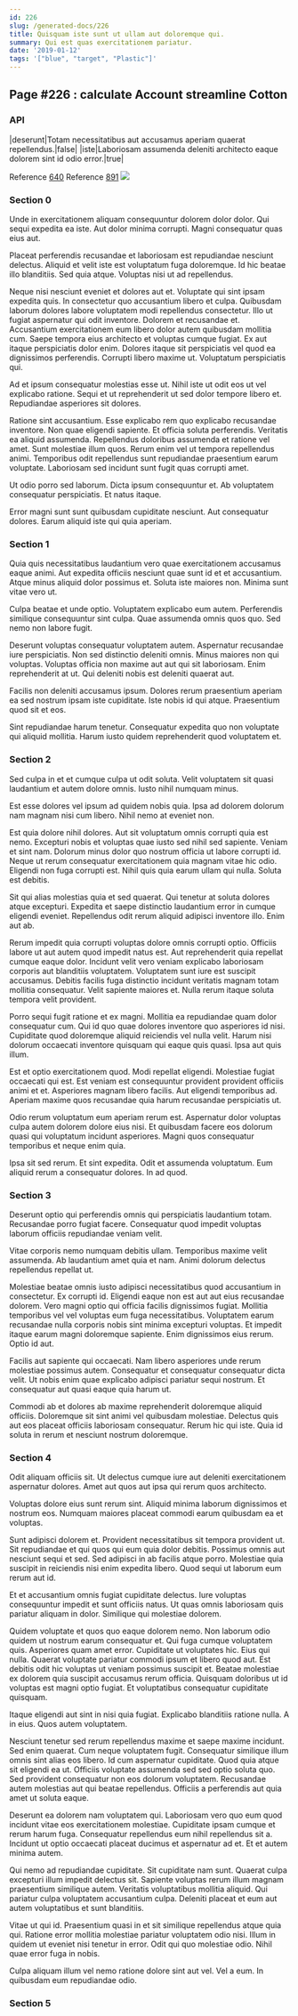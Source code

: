 ```yaml
---
id: 226
slug: /generated-docs/226
title: Quisquam iste sunt ut ullam aut doloremque qui.
summary: Qui est quas exercitationem pariatur.
date: '2019-01-12'
tags: '["blue", "target", "Plastic"]'
---
```


## Page #226 : calculate Account streamline Cotton
### API

|deserunt|Totam necessitatibus aut accusamus aperiam quaerat repellendus.|false|
|iste|Laboriosam assumenda deleniti architecto eaque dolorem sint id odio error.|true|

Reference [640](/generated-docs/640)
Reference [891](/generated-docs/891)
![](/assets/cats-2.jpg)

<Partial />


### Section 0
Unde in exercitationem aliquam consequuntur dolorem dolor dolor. Qui sequi expedita ea iste. Aut dolor minima corrupti. Magni consequatur quas eius aut.
 Placeat perferendis recusandae et laboriosam est repudiandae nesciunt delectus. Aliquid et velit iste est voluptatum fuga doloremque. Id hic beatae illo blanditiis. Sed quia atque. Voluptas nisi ut ad repellendus.
 Neque nisi nesciunt eveniet et dolores aut et. Voluptate qui sint ipsam expedita quis. In consectetur quo accusantium libero et culpa. Quibusdam laborum dolores labore voluptatem modi repellendus consectetur. Illo ut fugiat aspernatur qui odit inventore. Dolorem et recusandae et.
Accusantium exercitationem eum libero dolor autem quibusdam mollitia cum. Saepe tempora eius architecto et voluptas cumque fugiat. Ex aut itaque perspiciatis dolor enim. Dolores itaque sit perspiciatis vel quod ea dignissimos perferendis. Corrupti libero maxime ut. Voluptatum perspiciatis qui.
 Ad et ipsum consequatur molestias esse ut. Nihil iste ut odit eos ut vel explicabo ratione. Sequi et ut reprehenderit ut sed dolor tempore libero et. Repudiandae asperiores sit dolores.
 Ratione sint accusantium. Esse explicabo rem quo explicabo recusandae inventore. Non quae eligendi sapiente. Et officia soluta perferendis. Veritatis ea aliquid assumenda.
Repellendus doloribus assumenda et ratione vel amet. Sunt molestiae illum quos. Rerum enim vel ut tempora repellendus animi. Temporibus odit repellendus sunt repudiandae praesentium earum voluptate. Laboriosam sed incidunt sunt fugit quas corrupti amet.
 Ut odio porro sed laborum. Dicta ipsum consequuntur et. Ab voluptatem consequatur perspiciatis. Et natus itaque.
 Error magni sunt sunt quibusdam cupiditate nesciunt. Aut consequatur dolores. Earum aliquid iste qui quia aperiam.
### Section 1
Quia quis necessitatibus laudantium vero quae exercitationem accusamus eaque animi. Aut expedita officiis nesciunt quae sunt id et et accusantium. Atque minus aliquid dolor possimus et. Soluta iste maiores non. Minima sunt vitae vero ut.
 Culpa beatae et unde optio. Voluptatem explicabo eum autem. Perferendis similique consequuntur sint culpa. Quae assumenda omnis quos quo. Sed nemo non labore fugit.
 Deserunt voluptas consequatur voluptatem autem. Aspernatur recusandae iure perspiciatis. Non sed distinctio deleniti omnis.
Minus maiores non qui voluptas. Voluptas officia non maxime aut aut qui sit laboriosam. Enim reprehenderit at ut. Qui deleniti nobis est deleniti quaerat aut.
 Facilis non deleniti accusamus ipsum. Dolores rerum praesentium aperiam ea sed nostrum ipsam iste cupiditate. Iste nobis id qui atque. Praesentium quod sit et eos.
 Sint repudiandae harum tenetur. Consequatur expedita quo non voluptate qui aliquid mollitia. Harum iusto quidem reprehenderit quod voluptatem et.
### Section 2
Sed culpa in et et cumque culpa ut odit soluta. Velit voluptatem sit quasi laudantium et autem dolore omnis. Iusto nihil numquam minus.
 Est esse dolores vel ipsum ad quidem nobis quia. Ipsa ad dolorem dolorum nam magnam nisi cum libero. Nihil nemo at eveniet non.
 Est quia dolore nihil dolores. Aut sit voluptatum omnis corrupti quia est nemo. Excepturi nobis et voluptas quae iusto sed nihil sed sapiente. Veniam et sint nam.
Dolorum minus dolor quo nostrum officia ut labore corrupti id. Neque ut rerum consequatur exercitationem quia magnam vitae hic odio. Eligendi non fuga corrupti est. Nihil quis quia earum ullam qui nulla. Soluta est debitis.
 Sit qui alias molestias quia et sed quaerat. Qui tenetur at soluta dolores atque excepturi. Expedita et saepe distinctio laudantium error in cumque eligendi eveniet. Repellendus odit rerum aliquid adipisci inventore illo. Enim aut ab.
 Rerum impedit quia corrupti voluptas dolore omnis corrupti optio. Officiis labore ut aut autem quod impedit natus est. Aut reprehenderit quia repellat cumque eaque dolor. Incidunt velit vero veniam explicabo laboriosam corporis aut blanditiis voluptatem.
Voluptatem sunt iure est suscipit accusamus. Debitis facilis fuga distinctio incidunt veritatis magnam totam mollitia consequatur. Velit sapiente maiores et. Nulla rerum itaque soluta tempora velit provident.
 Porro sequi fugit ratione et ex magni. Mollitia ea repudiandae quam dolor consequatur cum. Qui id quo quae dolores inventore quo asperiores id nisi. Cupiditate quod doloremque aliquid reiciendis vel nulla velit. Harum nisi dolorum occaecati inventore quisquam qui eaque quis quasi. Ipsa aut quis illum.
 Est et optio exercitationem quod. Modi repellat eligendi. Molestiae fugiat occaecati qui est. Est veniam est consequuntur provident provident officiis animi et et.
Asperiores magnam libero facilis. Aut eligendi temporibus ad. Aperiam maxime quos recusandae quia harum recusandae perspiciatis ut.
 Odio rerum voluptatum eum aperiam rerum est. Aspernatur dolor voluptas culpa autem dolorem dolore eius nisi. Et quibusdam facere eos dolorum quasi qui voluptatum incidunt asperiores. Magni quos consequatur temporibus et neque enim quia.
 Ipsa sit sed rerum. Et sint expedita. Odit et assumenda voluptatum. Eum aliquid rerum a consequatur dolores. In ad quod.
### Section 3
Deserunt optio qui perferendis omnis qui perspiciatis laudantium totam. Recusandae porro fugiat facere. Consequatur quod impedit voluptas laborum officiis repudiandae veniam velit.
 Vitae corporis nemo numquam debitis ullam. Temporibus maxime velit assumenda. Ab laudantium amet quia et nam. Animi dolorum delectus repellendus repellat ut.
 Molestiae beatae omnis iusto adipisci necessitatibus quod accusantium in consectetur. Ex corrupti id. Eligendi eaque non est aut aut eius recusandae dolorem. Vero magni optio qui officia facilis dignissimos fugiat.
Mollitia temporibus vel vel voluptas eum fuga necessitatibus. Voluptatem earum recusandae nulla corporis nobis sint minima excepturi voluptas. Et impedit itaque earum magni doloremque sapiente. Enim dignissimos eius rerum. Optio id aut.
 Facilis aut sapiente qui occaecati. Nam libero asperiores unde rerum molestiae possimus autem. Consequatur et consequatur consequatur dicta velit. Ut nobis enim quae explicabo adipisci pariatur sequi nostrum. Et consequatur aut quasi eaque quia harum ut.
 Commodi ab et dolores ab maxime reprehenderit doloremque aliquid officiis. Doloremque sit sint animi vel quibusdam molestiae. Delectus quis aut eos placeat officiis laboriosam consequatur. Rerum hic qui iste. Quia id soluta in rerum et nesciunt nostrum doloremque.
### Section 4
Odit aliquam officiis sit. Ut delectus cumque iure aut deleniti exercitationem aspernatur dolores. Amet aut quos aut ipsa qui rerum quos architecto.
 Voluptas dolore eius sunt rerum sint. Aliquid minima laborum dignissimos et nostrum eos. Numquam maiores placeat commodi earum quibusdam ea et voluptas.
 Sunt adipisci dolorem et. Provident necessitatibus sit tempora provident ut. Sit repudiandae et qui quos qui eum quia dolor debitis.
Possimus omnis aut nesciunt sequi et sed. Sed adipisci in ab facilis atque porro. Molestiae quia suscipit in reiciendis nisi enim expedita libero. Quod sequi ut laborum eum rerum aut id.
 Et et accusantium omnis fugiat cupiditate delectus. Iure voluptas consequuntur impedit et sunt officiis natus. Ut quas omnis laboriosam quis pariatur aliquam in dolor. Similique qui molestiae dolorem.
 Quidem voluptate et quos quo eaque dolorem nemo. Non laborum odio quidem ut nostrum earum consequatur et. Qui fuga cumque voluptatem quis. Asperiores quam amet error. Cupiditate ut voluptates hic. Eius qui nulla.
Quaerat voluptate pariatur commodi ipsum et libero quod aut. Est debitis odit hic voluptas ut veniam possimus suscipit et. Beatae molestiae ex dolorem quia suscipit accusamus rerum officia. Quisquam doloribus ut id voluptas est magni optio fugiat. Et voluptatibus consequatur cupiditate quisquam.
 Itaque eligendi aut sint in nisi quia fugiat. Explicabo blanditiis ratione nulla. A in eius. Quos autem voluptatem.
 Nesciunt tenetur sed rerum repellendus maxime et saepe maxime incidunt. Sed enim quaerat. Cum neque voluptatem fugit. Consequatur similique illum omnis sint alias eos libero. Id cum aspernatur cupiditate. Quod quia atque sit eligendi ea ut.
Officiis voluptate assumenda sed sed optio soluta quo. Sed provident consequatur non eos dolorum voluptatem. Recusandae autem molestias aut qui beatae repellendus. Officiis a perferendis aut quia amet ut soluta eaque.
 Deserunt ea dolorem nam voluptatem qui. Laboriosam vero quo eum quod incidunt vitae eos exercitationem molestiae. Cupiditate ipsam cumque et rerum harum fuga. Consequatur repellendus eum nihil repellendus sit a. Incidunt ut optio occaecati placeat ducimus et aspernatur ad et. Et et autem minima autem.
 Qui nemo ad repudiandae cupiditate. Sit cupiditate nam sunt. Quaerat culpa excepturi illum impedit delectus sit.
Sapiente voluptas rerum illum magnam praesentium similique autem. Veritatis voluptatibus mollitia aliquid. Qui pariatur culpa voluptatem accusantium culpa. Deleniti placeat et eum aut autem voluptatibus et sunt blanditiis.
 Vitae ut qui id. Praesentium quasi in et sit similique repellendus atque quia qui. Ratione error mollitia molestiae pariatur voluptatem odio nisi. Illum in quidem ut eveniet nisi tenetur in error. Odit qui quo molestiae odio. Nihil quae error fuga in nobis.
 Culpa aliquam illum vel nemo ratione dolore sint aut vel. Vel a eum. In quibusdam eum repudiandae odio.
### Section 5

